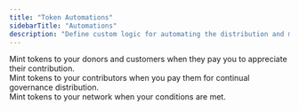 ```yaml
---
title: "Token Automations"
sidebarTitle: "Automations"
description: "Define custom logic for automating the distribution and management of tokens."
---
```


<CardGroup cols={3}>

<Card title="Receipts" icon="receipt">
  <div style={{paddingTop:'8px', fontSize: "14px"}}>
    Mint tokens to your donors and customers when they pay you to appreciate their contribution.
  </div>
</Card>
<Card title="Recognition" icon="scroll">
  <div style={{paddingTop:'8px', fontSize: "14px"}}>
    Mint tokens to your contributors when you pay them for continual governance distribution.
  </div>
</Card>
<Card title="Airdrops" icon="parachute-box" iconType="light">
  <div style={{paddingTop:'8px', fontSize: "14px"}}>
    Mint tokens to your network when your conditions are met.
  </div>
</Card>
</CardGroup>
